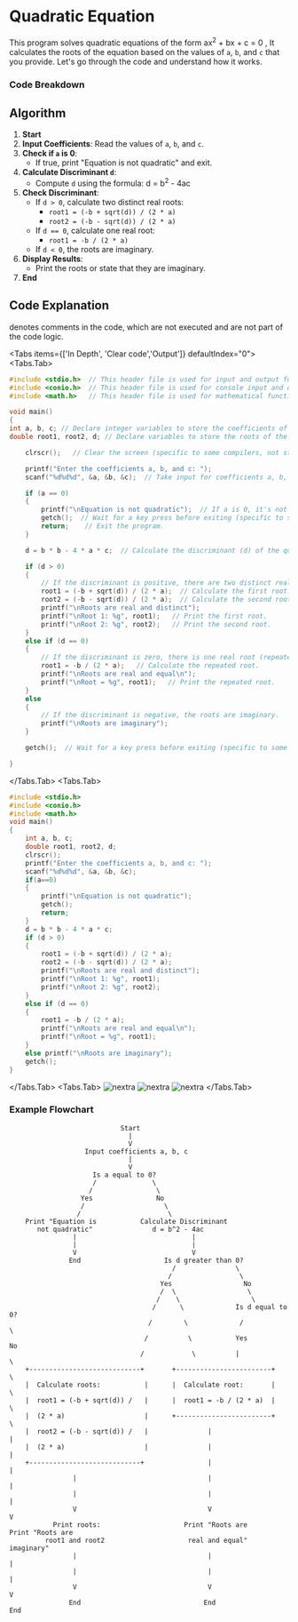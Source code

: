 
# Quadratic Equation

This program solves quadratic equations of the form <span class="hinfo nx-border-blue-200 nx-bg-blue-100 nx-text-blue-900 dark:nx-border-blue-200/30 dark:nx-bg-blue-900/30 dark:nx-text-blue-200">ax<sup>2</sup> + bx + c = 0</span> , It calculates the roots of the equation based on the values of `a`, `b`, and `c` that you provide. Let's go through the code and understand how it works.

### Code Breakdown

## Algorithm

1. **Start**
2. **Input Coefficients**: Read the values of `a`, `b`, and `c`.
3. **Check if `a` is 0**:
   - If true, print "Equation is not quadratic" and exit.
4. **Calculate Discriminant `d`**:
   - Compute `d` using the formula: <span class="hinfo nx-border-blue-200 nx-bg-blue-100 nx-text-blue-900 dark:nx-border-blue-200/30 dark:nx-bg-blue-900/30 dark:nx-text-blue-200">d = b<sup>2</sup> - 4ac</span>
5. **Check Discriminant**:
   - If `d > 0`, calculate two distinct real roots:
     - `root1 = (-b + sqrt(d)) / (2 * a)`
     - `root2 = (-b - sqrt(d)) / (2 * a)`
   - If `d == 0`, calculate one real root:
     - `root1 = -b / (2 * a)`
   - If `d < 0`, the roots are imaginary.
6. **Display Results**:
   - Print the roots or state that they are imaginary.
7. **End**

## Code Explanation

<Callout type="info" emoji="//">
  denotes comments in the code, which are not executed and are not part of the
  code logic.
</Callout>

<Tabs items={['In Depth', 'Clear code','Output']} defaultIndex="0">
  <Tabs.Tab>
```c  filename="Detailed" copy showLineNumbers
#include <stdio.h>  // This header file is used for input and output functions.
#include <conio.h>  // This header file is used for console input and output functions like clrscr() and getch().
#include <math.h>   // This header file is used for mathematical functions like sqrt().

void main()
{
int a, b, c; // Declare integer variables to store the coefficients of the quadratic equation.
double root1, root2, d; // Declare variables to store the roots of the equation and the discriminant.

    clrscr();   // Clear the screen (specific to some compilers, not standard C).

    printf("Enter the coefficients a, b, and c: ");
    scanf("%d%d%d", &a, &b, &c);  // Take input for coefficients a, b, and c from the user.

    if (a == 0)
    {
        printf("\nEquation is not quadratic");  // If a is 0, it's not a quadratic equation.
        getch();  // Wait for a key press before exiting (specific to some compilers).
        return;    // Exit the program.
    }

    d = b * b - 4 * a * c;  // Calculate the discriminant (d) of the quadratic equation.

    if (d > 0)
    {
        // If the discriminant is positive, there are two distinct real roots.
        root1 = (-b + sqrt(d)) / (2 * a);  // Calculate the first root.
        root2 = (-b - sqrt(d)) / (2 * a);  // Calculate the second root.
        printf("\nRoots are real and distinct");
        printf("\nRoot 1: %g", root1);   // Print the first root.
        printf("\nRoot 2: %g", root2);   // Print the second root.
    }
    else if (d == 0)
    {
        // If the discriminant is zero, there is one real root (repeated root).
        root1 = -b / (2 * a);   // Calculate the repeated root.
        printf("\nRoots are real and equal\n");
        printf("\nRoot = %g", root1);   // Print the repeated root.
    }
    else
    {
        // If the discriminant is negative, the roots are imaginary.
        printf("\nRoots are imaginary");
    }

    getch();  // Wait for a key press before exiting (specific to some compilers).

}
```

  </Tabs.Tab>
  <Tabs.Tab>
```c filename="Plain" copy showLineNumbers
#include <stdio.h>
#include <conio.h>
#include <math.h>
void main()
{
    int a, b, c;
    double root1, root2, d;
    clrscr();
    printf("Enter the coefficients a, b, and c: ");
    scanf("%d%d%d", &a, &b, &c);
    if(a==0)
	{
		printf("\nEquation is not quadratic");
		getch();
		return;
	}
    d = b * b - 4 * a * c;
    if (d > 0)
    {
        root1 = (-b + sqrt(d)) / (2 * a);
        root2 = (-b - sqrt(d)) / (2 * a);
        printf("\nRoots are real and distinct");
        printf("\nRoot 1: %g", root1);
        printf("\nRoot 2: %g", root2);
    }
    else if (d == 0)
    {
        root1 = -b / (2 * a);
        printf("\nRoots are real and equal\n");
        printf("\nRoot = %g", root1);
    }
    else printf("\nRoots are imaginary");
    getch();
}
```
  </Tabs.Tab>
  <Tabs.Tab>
  ![nextra](../Images/o1-1.jpg)
  ![nextra](../Images/o1-2.jpg) 
  ![nextra](../Images/o1-3.jpg)
  </Tabs.Tab>
</Tabs>

### Example Flowchart

```plaintext
                            Start
                              |
                              V
                   Input coefficients a, b, c
                              |
                              V
                     Is a equal to 0?
                     /              \
                    /                \
                  Yes                No
                  /                    \
                 /                      \
    Print "Equation is           Calculate Discriminant
       not quadratic"               d = b^2 - 4ac
                |                             |
                |                             |
                V                             V
               End                     Is d greater than 0?
                                         /               \
                                        /                 \
                                      Yes                  No
                                      /  \                  \
                                     /    \                  \
                                    /      \             Is d equal to 0?
                                   /        \             /             \
                                  /          \           Yes            No
                                 /            \          |                \
    +----------------------------+       +------------------------+        \
    |  Calculate roots:           |      |  Calculate root:       |         \
    |  root1 = (-b + sqrt(d)) /   |      |  root1 = -b / (2 * a)  |          \
    |  (2 * a)                    |      +------------------------+           \
    |  root2 = (-b - sqrt(d)) /   |               |                            |
    |  (2 * a)                    |               |                            |
    +----------------------------+                |                            |
                |                                 |                            |
                |                                 |                            |
                V                                 V                            V
           Print roots:                     Print "Roots are            Print "Roots are
         root1 and root2                     real and equal"              imaginary"
                |                                 |                            |
                |                                 |                            |
                V                                 V                            V
               End                               End                          End
````
